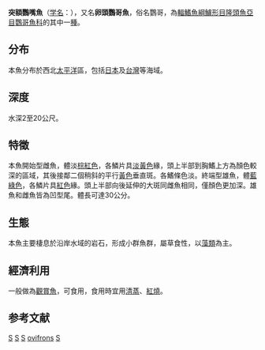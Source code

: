 {{Speciesbox 
| taxon = Scarus ovifrons
| status= DD
| status_system = IUCN3.1
| authority = [[Temminck|Temminck]] & [[Schlegel|Schlegel]], 1846<ref name='id7847'>{{cite web| url =http://www.bioinfo.cn/db05/BjdwSpecies.php?action=view&id=7847| title =突额鹦嘴鱼| work =中国动物物种编目数据库| publisher =中国科学院微生物研究所| author =中国科学院动物研究所| accessdate =2009-04-16| deadurl =yes| archiveurl =https://web.archive.org/web/20160305034158/http://www.bioinfo.cn/db05/BjdwSpecies.php?action=view&id=7847| archivedate =2016-03-05}}</ref>
}}

'''突額鸚嘴魚'''（[[学名|学名]]：{{lang|la|''Scarus ovifrons''}}），又名'''卵頭鸚哥魚'''，俗名鸚哥，為[[輻鰭魚綱|輻鰭魚綱]][[鱸形目|鱸形目]][[隆頭魚亞目|隆頭魚亞目]][[鸚哥魚科|鸚哥魚科]]的其中一[[種|種]]。

==分布==
本魚分布於西北[[太平洋|太平洋]]區，包括[[日本|日本]]及[[台灣|台灣]]等海域。

==深度==
水深2至20公尺。

==特徵==
本魚開始型雌魚，體淡[[棕紅色|棕紅色]]，各鱗片具[[淡黃色|淡黃色]]緣，頭上半部到胸鰭上方為顏色較深的區域，其後接鄰二個稍斜的平行[[黃色|黃色]]垂直斑。各鰭條色淡。終端型雄魚，體[[藍綠色|藍綠色]]，各鱗片具[[紅色|紅色]]緣。頭上半部向後延伸的大斑同雌魚相同，僅顏色更加深。雄魚和雌魚皆為凹型尾。體長可達30公分。

==生態==
本魚主要棲息於沿岸水域的岩石，形成小群魚群，屬草食性，以[[藻類|藻類]]為主。

==經濟利用==
一般做為[[觀賞魚|觀賞魚]]，可食用，食用時宜用[[清蒸|清蒸]]、[[紅燒|紅燒]]。

==参考文献==
{{reflist}}
{{Taxonbar|from=Q1831824}}

[[Category:IUCN红色名录数据缺乏物种|S]]
[[Category:食用鱼|S]]
[[Category:觀賞魚|S]]
[[Category:鸚嘴魚屬|ovifrons]]
[[Category:1846年描述的魚類|S]]
